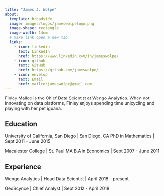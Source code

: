 ```yaml
---
title: "James J. Wolpe"
about:
  template: broadside
  image: images/logos/jameswolpelogo.png
  image-shape: rectangle
  image-width: 14em
  # make link open a new tab
  links:
    - icon: linkedin
      text: LinkedIn
      href: https://www.linkedin.com/in/jameswolpe/
    - icon: github
      text: GitHub
      href: https://github.com/jameswolpe/
    - icon: envelop
      text: Email
      href: mailto:jameswolpe@gmail.com
---
```


:::{#hero-heading}

Finley Malloc is the Chief Data Scientist at Wengo Analytics. When not innovating on data platforms, Finley enjoys spending time unicycling and playing with her pet iguana.

## Education

University of California, San Diego | San Diego, CA
PhD in Mathematics | Sept 2011 - June 2015

Macalester College | St. Paul MA
B.A in Economics | Sept 2007 - June 2011

## Experience

Wengo Analytics | Head Data Scientist | April 2018 - present

GeoScynce | Chief Analyst | Sept 2012 - April 2018

:::
